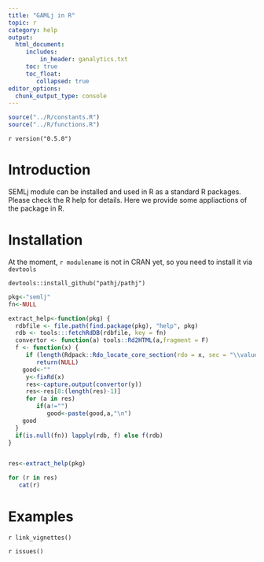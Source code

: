 ```yaml
---
title: "GAMLj in R"
topic: r
category: help
output: 
  html_document:
     includes:
         in_header: ganalytics.txt
     toc: true
     toc_float:
        collapsed: true
editor_options: 
  chunk_output_type: console
---
```



```r
source("../R/constants.R")
source("../R/functions.R")


```

`r version("0.5.0")` 

# Introduction

SEMLj module can be installed and used in R as a standard R packages. Please check the R help for details. Here we provide some appliactions of the package in R.

# Installation

At the moment, `r modulename` is not in CRAN yet, so you need to install it via `devtools`

```
devtools::install_github("pathj/pathj")
```

```r

pkg<-"semlj"
fn<-NULL

extract_help<-function(pkg) {
  rdbfile <- file.path(find.package(pkg), "help", pkg)
  rdb <- tools:::fetchRdDB(rdbfile, key = fn)
  convertor <- function(a) tools::Rd2HTML(a,fragment = F)
  f <- function(x) {
     if (length(Rdpack::Rdo_locate_core_section(rdo = x, sec = "\\value"))==0)
        return(NULL)
    good<-""
     y<-fixRd(x)
     res<-capture.output(convertor(y))
     res<-res[8:(length(res)-1)]
     for (a in res)
        if(a!="")
           good<-paste(good,a,"\n")
    good
  }
  if(is.null(fn)) lapply(rdb, f) else f(rdb)
}


res<-extract_help(pkg) 

```

```r

for (r in res)
   cat(r)

```

# Examples 

`r link_vignettes()`


`r issues()`

